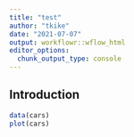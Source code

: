```yaml
---
title: "test"
author: "tkike"
date: "2021-07-07"
output: workflowr::wflow_html
editor_options:
  chunk_output_type: console
---
```


## Introduction

```r
data(cars)
plot(cars)
```

